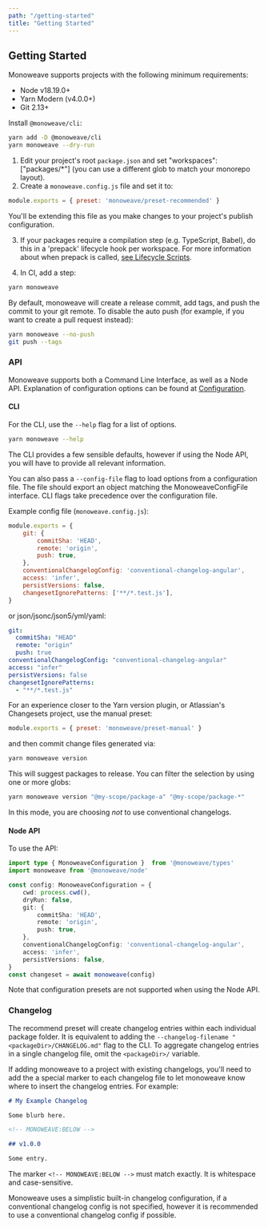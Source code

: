 ```yaml
---
path: "/getting-started"
title: "Getting Started"
---
```



## Getting Started

Monoweave supports projects with the following minimum requirements:

- Node v18.19.0+
- Yarn Modern (v4.0.0+)
- Git 2.13+

Install `@monoweave/cli`:

```bash
yarn add -D @monoweave/cli
yarn monoweave --dry-run
```

1. Edit your project's root `package.json` and set "workspaces": ["packages/*"] (you can use a different glob to match your monorepo layout).
2. Create a `monoweave.config.js` file and set it to:

  ```js
  module.exports = { preset: 'monoweave/preset-recommended' }
  ```

  You'll be extending this file as you make changes to your project's publish configuration.

3. If your packages require a compilation step (e.g. TypeScript, Babel), do this in a 'prepack' lifecycle hook per workspace. For more information about when prepack is called, [see Lifecycle Scripts](/architecture#lifecycle-scripts).

4. In CI, add a step:

  ```sh
  yarn monoweave
  ```

  By default, monoweave will create a release commit, add tags, and push the commit to your git remote. To disable the auto push (for example, if you want to create a pull request instead):

  ```sh
  yarn monoweave --no-push
  git push --tags
  ```

### API

Monoweave supports both a Command Line Interface, as well as a Node API. Explanation of configuration options can be found at [Configuration](/configuration).

#### CLI

For the CLI, use the `--help` flag for a list of options.

```bash
yarn monoweave --help
```

The CLI provides a few sensible defaults, however if using the Node API, you will have to provide all relevant information.

You can also pass a `--config-file` flag to load options from a configuration file. The file should export an object matching the MonoweaveConfigFile interface. CLI flags take precedence over the configuration file.

Example config file (`monoweave.config.js`):

```js
module.exports = {
    git: {
        commitSha: 'HEAD',
        remote: 'origin',
        push: true,
    },
    conventionalChangelogConfig: 'conventional-changelog-angular',
    access: 'infer',
    persistVersions: false,
    changesetIgnorePatterns: ['**/*.test.js'],
}
```

or json/jsonc/json5/yml/yaml:

```yaml
git:
  commitSha: "HEAD"
  remote: "origin"
  push: true
conventionalChangelogConfig: "conventional-changelog-angular"
access: "infer"
persistVersions: false
changesetIgnorePatterns:
  - "**/*.test.js"
```

For an experience closer to the Yarn version plugin, or Atlassian's Changesets project, use the manual preset:

```js
module.exports = { preset: 'monoweave/preset-manual' }
```

and then commit change files generated via:

```sh
yarn monoweave version
```

This will suggest packages to release. You can filter the selection by using one or more globs:

```sh
yarn monoweave version "@my-scope/package-a" "@my-scope/package-*"
```

In this mode, you are choosing _not_ to use conventional changelogs.

#### Node API

To use the API:

```ts
import type { MonoweaveConfiguration }  from '@monoweave/types'
import monoweave from '@monoweave/node'

const config: MonoweaveConfiguration = {
    cwd: process.cwd(),
    dryRun: false,
    git: {
        commitSha: 'HEAD',
        remote: 'origin',
        push: true,
    },
    conventionalChangelogConfig: 'conventional-changelog-angular',
    access: 'infer',
    persistVersions: false,
}
const changeset = await monoweave(config)
```

Note that configuration presets are not supported when using the Node API.

### Changelog

The recommend preset will create changelog entries within each individual package folder. It is equivalent to adding the `--changelog-filename "<packageDir>/CHANGELOG.md"` flag to the CLI. To aggregate changelog entries in a single changelog file, omit the `<packageDir>/` variable.

If adding monoweave to a project with existing changelogs, you'll need to add the a special marker to each changelog file to let monoweave know where to insert the changelog entries. For example:

```md
# My Example Changelog

Some blurb here.

<!-- MONOWEAVE:BELOW -->

## v1.0.0

Some entry.
```

The marker `<!-- MONOWEAVE:BELOW -->` must match exactly. It is whitespace and case-sensitive.

Monoweave uses a simplistic built-in changelog configuration, if a conventional changelog config is not specified, however it is recommended to use a conventional changelog config if possible.
